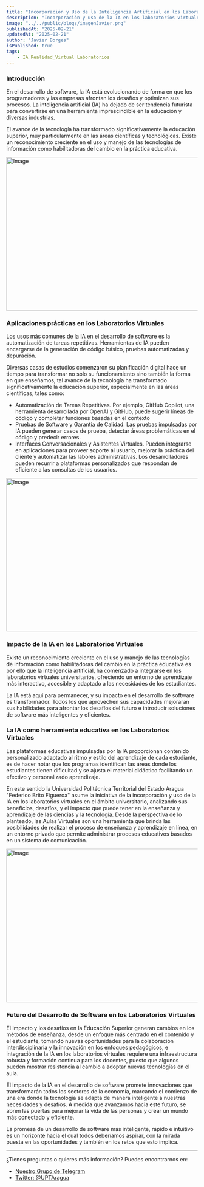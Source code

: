 ```yaml
---
title: "Incorporación y Uso de la Inteligencia Artificial en los Laboratorios Virtuales Universitarios"
description: "Incorporación y uso de la IA en los laboratorios virtuales en el ámbito universitario, analizando sus beneficios, desafíos, y el impacto que puede tener en la enseñanza y aprendizaje de las ciencias y la tecnología."
image: "../../public/blogs/imagenJavier.png"
publishedAt: "2025-02-21"
updatedAt: "2025-02-21"
author: "Javier Borges"
isPublished: true
tags:
    - IA Realidad_Virtual Laboratorios 
---
```


### Introducción

En el desarrollo de software, la IA está evolucionando de forma en que los programadores y las empresas afrontan los desafíos y optimizan sus procesos. La inteligencia artificial (IA) ha dejado de ser tendencia futurista para convertirse en una herramienta imprescindible en la educación y diversas industrias.

El avance de la tecnología ha transformado significativamente la educación superior, muy particularmente en las áreas científicas y tecnológicas. Existe un reconocimiento creciente en el uso y manejo de las tecnologías de información como habilitadoras del cambio en la práctica educativa.

<Image
    src="/blogs/25/imagen2.jpg"
    width="718"
    height="404"
    alt="Image"
    sizes="100vw"
/>

### Aplicaciones prácticas en los Laboratorios Virtuales

Los usos más comunes de la IA en el desarrollo de software es la automatización de tareas repetitivas. Herramientas de IA pueden encargarse de la generación de código básico, pruebas automatizadas y depuración.

Diversas casas de estudios comenzaron su planificación digital hace un tiempo para transformar no solo su funcionamiento sino también la forma en que enseñamos, tal avance de la tecnología ha transformado significativamente la educación superior, especialmente en las áreas científicas, tales como: 

* Automatización de Tareas Repetitivas. 
Por ejemplo, GitHub Copilot, una herramienta desarrollada por OpenAI y GitHub, puede sugerir líneas de código y completar funciones basadas en el contexto
* Pruebas de Software y Garantía de Calidad. 
Las pruebas impulsadas por IA pueden generar casos de prueba, detectar áreas problemáticas en el código y predecir errores.
* Interfaces Conversacionales y Asistentes Virtuales.
Pueden integrarse en aplicaciones para proveer soporte al usuario, mejorar la práctica del cliente y automatizar las labores administrativas. Los desarrolladores pueden recurrir a plataformas personalizados que respondan de eficiente a las consultas de los usuarios.

<Image
    src="/blogs/25/imagen3.jpg"
    width="718"
    height="404"
    alt="Image"
    sizes="100vw"
/>

### Impacto de la IA en los Laboratorios Virtuales

Existe un reconocimiento creciente en el uso y manejo de las tecnologías de información como habilitadoras del cambio en la práctica educativa es por ello que la inteligencia artificial, ha comenzado a integrarse en los laboratorios virtuales universitarios, ofreciendo un entorno de aprendizaje más interactivo, accesible y adaptado a las necesidades de los estudiantes. 

La IA está aquí para permanecer, y su impacto en el desarrollo de software es transformador. Todos los que aprovechen sus capacidades mejoraran sus habilidades para afrontar los desafíos del futuro e introducir soluciones de software más inteligentes y eficientes.

### La IA como herramienta educativa en los Laboratorios Virtuales

Las plataformas educativas impulsadas por la IA proporcionan contenido personalizado adaptado al ritmo y estilo del aprendizaje de cada estudiante, es de hacer notar que los programas identifican las áreas donde los estudiantes tienen dificultad y se ajusta el material didáctico facilitando un efectivo y personalizado aprendizaje. 

En este sentido la Universidad Politécnica Territorial del Estado Aragua "Federico Brito Figueroa" asume la iniciativa de la incorporación y uso de la IA en los laboratorios virtuales en el ámbito universitario, analizando sus beneficios, desafíos, y el impacto que puede tener en la enseñanza y aprendizaje de las ciencias y la tecnología. Desde la perspectiva de lo planteado, las Aulas Virtuales son una herramienta que brinda las posibilidades de realizar el proceso de enseñanza y aprendizaje en línea, en un entorno privado que permite administrar procesos educativos basados en un sistema de comunicación.


<Image
    src="/blogs/25/imagen4.png"
    width="718"
    height="404"
    alt="Image"
    sizes="100vw"
/>

### Futuro del Desarrollo de Software en los Laboratorios Virtuales

El Impacto y los desafíos en la Educación Superior generan cambios en los métodos de enseñanza, desde un enfoque más centrado en el contenido y el estudiante, tomando nuevas oportunidades para la colaboración interdisciplinaria y la innovación en los enfoques pedagógicos, e integración de la IA en los laboratorios virtuales requiere una infraestructura robusta y formación continua para los docentes, puesto que algunos pueden mostrar resistencia al cambio a adoptar nuevas tecnologías en el aula.

El impacto de la IA en el desarrollo de software promete innovaciones que transformarán todos los sectores de la economía, marcando el comienzo de una era donde la tecnología se adapta de manera inteligente a nuestras necesidades y desafíos. A medida que avanzamos hacia este futuro, se abren las puertas para mejorar la vida de las personas y crear un mundo más conectado y eficiente. 

La promesa de un desarrollo de software más inteligente, rápido e intuitivo es un horizonte hacia el cual todos deberíamos aspirar, con la mirada puesta en las oportunidades y también en los retos que esto implica.

---

¿Tienes preguntas o quieres más información? Puedes encontrarnos en:

- [Nuestro Grupo de Telegram](https://t.me)
- [Twitter: @UPTAragua](https://twitter.com/UPTAragua)


